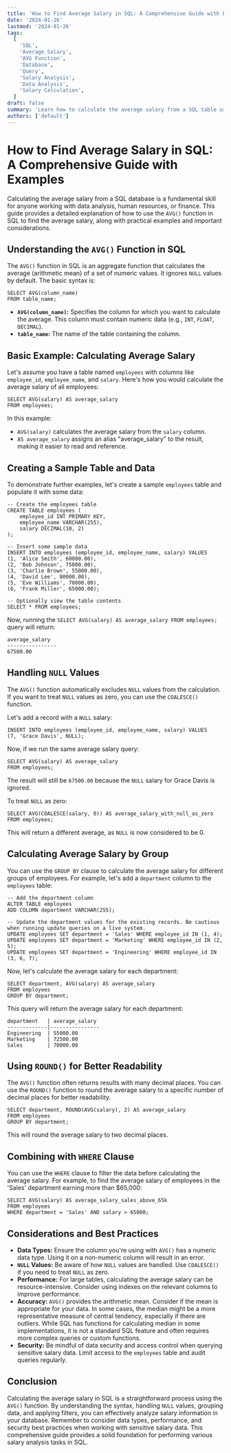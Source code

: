 ```yaml
---
title: 'How to Find Average Salary in SQL: A Comprehensive Guide with Examples'
date: '2024-01-26'
lastmod: '2024-01-26'
tags:
  [
    'SQL',
    'Average Salary',
    'AVG Function',
    'Database',
    'Query',
    'Salary Analysis',
    'Data Analysis',
    'Salary Calculation',
  ]
draft: false
summary: 'Learn how to calculate the average salary from a SQL table using the AVG() function. This comprehensive guide covers syntax, practical examples, handling null values, and more, making it easy to perform salary analysis in your database.'
authors: ['default']
---
```


# How to Find Average Salary in SQL: A Comprehensive Guide with Examples

Calculating the average salary from a SQL database is a fundamental skill for anyone working with data analysis, human resources, or finance. This guide provides a detailed explanation of how to use the `AVG()` function in SQL to find the average salary, along with practical examples and important considerations.

## Understanding the `AVG()` Function in SQL

The `AVG()` function in SQL is an aggregate function that calculates the average (arithmetic mean) of a set of numeric values. It ignores `NULL` values by default. The basic syntax is:

```plaintext
SELECT AVG(column_name)
FROM table_name;
```

- **`AVG(column_name)`:** Specifies the column for which you want to calculate the average. This column must contain numeric data (e.g., `INT`, `FLOAT`, `DECIMAL`).
- **`table_name`:** The name of the table containing the column.

## Basic Example: Calculating Average Salary

Let's assume you have a table named `employees` with columns like `employee_id`, `employee_name`, and `salary`. Here's how you would calculate the average salary of all employees:

```plaintext
SELECT AVG(salary) AS average_salary
FROM employees;
```

In this example:

- `AVG(salary)` calculates the average salary from the `salary` column.
- `AS average_salary` assigns an alias "average_salary" to the result, making it easier to read and reference.

## Creating a Sample Table and Data

To demonstrate further examples, let's create a sample `employees` table and populate it with some data:

```plaintext
-- Create the employees table
CREATE TABLE employees (
    employee_id INT PRIMARY KEY,
    employee_name VARCHAR(255),
    salary DECIMAL(10, 2)
);

-- Insert some sample data
INSERT INTO employees (employee_id, employee_name, salary) VALUES
(1, 'Alice Smith', 60000.00),
(2, 'Bob Johnson', 75000.00),
(3, 'Charlie Brown', 55000.00),
(4, 'David Lee', 80000.00),
(5, 'Eve Williams', 70000.00),
(6, 'Frank Miller', 65000.00);

-- Optionally view the table contents
SELECT * FROM employees;
```

Now, running the `SELECT AVG(salary) AS average_salary FROM employees;` query will return:

```
average_salary
----------------
67500.00
```

## Handling `NULL` Values

The `AVG()` function automatically excludes `NULL` values from the calculation. If you want to treat `NULL` values as zero, you can use the `COALESCE()` function.

Let's add a record with a `NULL` salary:

```plaintext
INSERT INTO employees (employee_id, employee_name, salary) VALUES
(7, 'Grace Davis', NULL);
```

Now, if we run the same average salary query:

```plaintext
SELECT AVG(salary) AS average_salary
FROM employees;
```

The result will still be `67500.00` because the `NULL` salary for Grace Davis is ignored.

To treat `NULL` as zero:

```plaintext
SELECT AVG(COALESCE(salary, 0)) AS average_salary_with_null_as_zero
FROM employees;
```

This will return a different average, as `NULL` is now considered to be 0.

## Calculating Average Salary by Group

You can use the `GROUP BY` clause to calculate the average salary for different groups of employees. For example, let's add a `department` column to the `employees` table:

```plaintext
-- Add the department column
ALTER TABLE employees
ADD COLUMN department VARCHAR(255);

-- Update the department values for the existing records. Be cautious when running update queries on a live system.
UPDATE employees SET department = 'Sales' WHERE employee_id IN (1, 4);
UPDATE employees SET department = 'Marketing' WHERE employee_id IN (2, 5);
UPDATE employees SET department = 'Engineering' WHERE employee_id IN (3, 6, 7);
```

Now, let's calculate the average salary for each department:

```plaintext
SELECT department, AVG(salary) AS average_salary
FROM employees
GROUP BY department;
```

This query will return the average salary for each department:

```
department   | average_salary
-------------|----------------
Engineering  | 55000.00
Marketing    | 72500.00
Sales        | 70000.00
```

## Using `ROUND()` for Better Readability

The `AVG()` function often returns results with many decimal places. You can use the `ROUND()` function to round the average salary to a specific number of decimal places for better readability.

```plaintext
SELECT department, ROUND(AVG(salary), 2) AS average_salary
FROM employees
GROUP BY department;
```

This will round the average salary to two decimal places.

## Combining with `WHERE` Clause

You can use the `WHERE` clause to filter the data before calculating the average salary. For example, to find the average salary of employees in the 'Sales' department earning more than $65,000:

```plaintext
SELECT AVG(salary) AS average_salary_sales_above_65k
FROM employees
WHERE department = 'Sales' AND salary > 65000;
```

## Considerations and Best Practices

- **Data Types:** Ensure the column you're using with `AVG()` has a numeric data type. Using it on a non-numeric column will result in an error.
- **`NULL` Values:** Be aware of how `NULL` values are handled. Use `COALESCE()` if you need to treat `NULL` as zero.
- **Performance:** For large tables, calculating the average salary can be resource-intensive. Consider using indexes on the relevant columns to improve performance.
- **Accuracy:** `AVG()` provides the arithmetic mean. Consider if the mean is appropriate for your data. In some cases, the median might be a more representative measure of central tendency, especially if there are outliers. While SQL has functions for calculating median in some implementations, it is not a standard SQL feature and often requires more complex queries or custom functions.
- **Security:** Be mindful of data security and access control when querying sensitive salary data. Limit access to the `employees` table and audit queries regularly.

## Conclusion

Calculating the average salary in SQL is a straightforward process using the `AVG()` function. By understanding the syntax, handling `NULL` values, grouping data, and applying filters, you can effectively analyze salary information in your database. Remember to consider data types, performance, and security best practices when working with sensitive salary data. This comprehensive guide provides a solid foundation for performing various salary analysis tasks in SQL.
